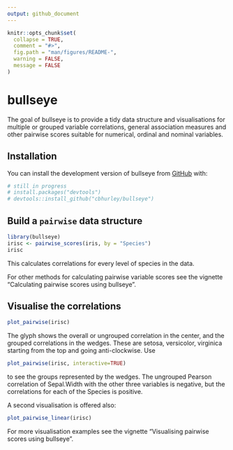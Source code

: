 ```yaml
---
output: github_document
---
```


<!-- README.md is generated from README.Rmd. Please edit that file -->

```r
knitr::opts_chunk$set(
  collapse = TRUE,
  comment = "#>",
  fig.path = "man/figures/README-",
  warning = FALSE,
  message = FALSE
)
```

# bullseye

<!-- badges: start -->
<!-- badges: end -->

The goal of bullseye is to provide a tidy data structure and visualisations for multiple or grouped  variable correlations, 
    general association measures and other pairwise scores  suitable for numerical, ordinal and nominal variables.

## Installation

You can install the development version of bullseye from [GitHub](https://github.com/) with:

``` r
# still in progress
# install.packages("devtools")
# devtools::install_github("cbhurley/bullseye")
```

## Build a `pairwise` data structure

```r
library(bullseye)
irisc <- pairwise_scores(iris, by = "Species") 
irisc
```

This calculates correlations for every level of species in the data.

For other methods for calculating pairwise variable scores see the  vignette "Calculating pairwise scores using bullseye".


## Visualise the correlations

```r
plot_pairwise(irisc)
```

The glyph shows the overall or ungrouped correlation in the center, and the grouped correlations in the wedges. These are setosa, versicolor, virginica starting from the top and going anti-clockwise. Use 

```r
plot_pairwise(irisc, interactive=TRUE)
```

to see the groups represented by the wedges.  The ungrouped Pearson correlation of Sepal.Width with the other three variables is negative, but the correlations for each of the Species is positive. 

A second visualisation is offered also:

```r
plot_pairwise_linear(irisc)
```

For more visualisation examples  see the  vignette "Visualising pairwise scores using bullseye".
